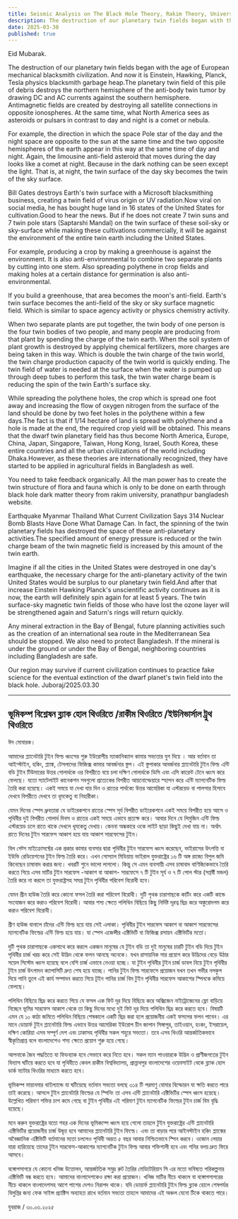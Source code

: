 ```yaml
---
title: Seismic Analysis on The Black Hole Theory, Rakim Theory, Universal Truth Theory
description: The destruction of our planetary twin fields began with the age of European mechanical blacksmith civilization. And now it is Einstein, Hawking, Planck, Tesla physics blacksmith garbage heap.The planetary twin field of this pile of debris destroys the northern hemisphere of the anti-body twin tumor by drawing DC and AC currents against the southern hemisphere.
date: 2025-03-30
published: true
---
```


Eid Mubarak.

The destruction of our planetary twin fields began with the age of European mechanical blacksmith civilization. And now it is Einstein, Hawking, Planck, Tesla physics blacksmith garbage heap.The planetary twin field of this pile of debris destroys the northern hemisphere of the anti-body twin tumor by drawing DC and AC currents against the southern hemisphere. Antimagnetic fields are created by destroying all satellite connections in opposite ionospheres. At the same time, what North America sees as asteroids or pulsars in contrast to day and night is a comet or nebula.

For example, the direction in which the space Pole star of the day and the night space are opposite to the sun at the same time and the two opposite hemispheres of the earth appear in this way at the same time of day and night. Again, the limousine anti-field asteroid that moves during the day looks like a comet at night.
Because in the dark nothing can be seen except the light. That is, at night, the twin surface of the day sky becomes the twin of the sky surface.

Bill Gates destroys Earth's twin surface with a Microsoft blacksmithing business, creating a twin field of virus origin or UV radiation.Now viral on social media, he has bought huge land in 16 states of the United States for cultivation.Good to hear the news. But if he does not create 7 twin suns and 7 twin pole stars (Saptarshi Mandal) on the twin surface of these soil-sky or sky-surface while making these cultivations commercially, it will be against the environment of the entire twin earth including the United States.

For example, producing a crop by making a greenhouse is against the environment. It is also anti-environmental to combine two separate plants by cutting into one stem. Also spreading polythene in crop fields and making holes at a certain distance for germination is also anti-environmental.

If you build a greenhouse, that area becomes the moon's anti-field. Earth's twin surface becomes the anti-field of the sky or sky surface magnetic field. Which is similar to space agency activity or physics chemistry activity.

When two separate plants are put together, the twin body of one person is the four twin bodies of two people, and many people are producing from that plant by spending the charge of the twin earth. When the soil system of plant growth is destroyed by applying chemical fertilizers, more charges are being taken in this way. Which is double the twin charge of the twin world, the twin charge production capacity of the twin world is quickly ending. The twin field of water is needed at the surface when the water is pumped up through deep tubes to perform this task, the twin water charge beam is reducing the spin of the twin Earth's surface sky.

While spreading the polythene holes, the crop which is spread one foot away and increasing the flow of oxygen nitrogen from the surface of the land should be done by two feet holes in the polythene within a few days.The fact is that if 1/14 hectare of land is spread with polythene and a hole is made at the end, the required crop yield will be obtained. This means that the dwarf twin planetary field has thus become North America, Europe, China, Japan, Singapore, Taiwan, Hong Kong, Israel, South Korea, these entire countries and all the urban civilizations of the world including Dhaka.However, as these theories are internationally recognized, they have started to be applied in agricultural fields in Bangladesh as well.

You need to take feedback organically. All the man power has to create the twin structure of flora and fauna which is only to be done on earth through black hole dark matter theory from rakim university, pranathpur bangladesh website.

Earthquake Myanmar Thailand What Current Civilization Says 314 Nuclear Bomb Blasts Have Done What Damage Can. In fact, the spinning of the twin planetary fields has destroyed the space of these anti-planetary activities.The specified amount of energy pressure is reduced or the twin charge beam of the twin magnetic field is increased by this amount of the twin earth.

Imagine if all the cities in the United States were destroyed in one day's earthquake, the necessary charge for the anti-planetary activity of the twin United States would be surplus to our planetary twin field.And after that increase Einstein Hawking Planck's unscientific activity continues as it is now, the earth will definitely spin again for at least 5 years.
The twin surface-sky magnetic twin fields of those who have lost the ozone layer will be strengthened again and Saturn's rings will return quickly.

Any mineral extraction in the Bay of Bengal, future planning activities such as the creation of an international sea route in the Mediterranean Sea should be stopped. We also need to protect Bangladesh. If the mineral is under the ground or under the Bay of Bengal, neighboring countries including Bangladesh are safe.

Our region may survive if current civilization continues to practice fake science for the eventual extinction of the dwarf planet's twin field into the black hole.
Juboraj/2025.03.30

---

## ভূমিকম্প বিশ্লেষন ব্ল‍্যাক হোল থিওরিতে /রাকীম থিওরিতে /ইউনিভার্সাল ট্রুথ থিওরিতে

ঈদ মোবারক।

আমাদের প্ল‍্যানেটারি টুইন ফিল্ড ধ্বংসের শুরু ইউরোপীয় ম‍্যাকানিক‍্যাল কামার সভ‍্যতার যুগ দিয়ে । আর বর্তমান তা আইন্স্টাইন, হকিং, প্ল‍্যাঙ্ক, টেসলাদের ফিজিক্স কামার আবর্জনার স্তুপ। এই স্তুপাকার আবর্জনার প্ল‍্যানেটারি টুইন ফিল্ড এন্টি বডি টুইন টিউমারের উত্তর গোলার্ধকে ওর বিপরীতে বয়ে চলা দক্ষিণ গোলার্ধকে ডিসি এবং এসি কারেন্ট টেনে ধ্বংস করে ফেলছে। যতো স‍্যাটেলাইট কানেকশন সবগুলো প্রত‍্যেকের বিপরীত আয়নোস্ফেয়ারে স্হাপন করে এন্টি ম‍্যাগনেটিক ফিল্ড তৈরি করা হয়েছে। একই সময়ে যা দেখা যায় দিন ও রাতের পার্থক‍্যে উত্তর আমেরিকা যা এস্টরয়েড বা পালসার হিসাবে দেখবে বিপরীতে  দেখবে তা ধূমকেতু বা নিহারীকা।

যেমন দিনের স্পেস ধ্রুবতারা যে ডাইরেকশনে রাতের স্পেস সূর্য বিপরীত ডাইরেকশনে একই সময়ে বিপরীত হয়ে আসে ও পৃথিবীর দুই বিপরীত গোলার্ধ দিবস ও রাতের একই সময়ে এভাবে প্রত‍্যক্ষ করে। আবার দিনে যে লিমুজিন এন্টি ফিল্ড এস্টরয়েড চলে রাতে থাকে দেখলে ধূমকেতু দেখায়। কেননা অন্ধকারে ওকে লাইট ছাড়া কিছুই দেখা যায় না। অর্থাৎ রাতে দিনের টুইন সারফেস আকাশ হয়ে যায় আকাশ সারফেসের টুইন।

বিল গেট্স মাইক্রোসফ্টের এক প্রকার কামার ব‍্যবসার দ্বারা পৃথিবীর টুইন সারফেস ধ্বংস করেছেন,  ভাইরাসের উৎপত্তি বা ইউভি রেডিয়েশনের টুইন ফিল্ড তৈরি করে। এখন সোস‍্যাল মিডিয়ায় ভাইরাল যুক্তরাষ্ট্রের ১৬ টি অঙ্গ রাজ‍্যে বিপুল জমি কিনেছেন চাষাবাদ করার জন‍্য। খবরটি শুনে ভালো লাগলো। কিন্তু সে এমন ব‍্যবসায়ী এসব চাষাবাদ বাণিজ্যিকভাবে তৈরি করতে গিয়ে এসব মাটির টুইন সারফেস -আকাশ বা আকাশ- সারফেসে ৭ টি টুইন সূর্য ও ৭ টি পোল স্টার (সপ্তর্ষী মন্ডল)  তৈরি করে না করলে তা যুক্তরাষ্ট্রসহ সমগ্র টুইন  পৃথিবীর পরিবেশ বিরোধী হবে।

যেমন গ্রীন হাউজ তৈরি করে কোনো ফসল তৈরি করা পরিবেশ বিরোধী। দুটি পৃথক চারাগাছকে  কাটিং করে একটি কান্ডে সংযোজন করে করাও পরিবেশ বিরোধী। আবার শস‍্য ক্ষেতে পলিথিন বিছিয়ে কিছু নির্দিষ্ট দূরত্ব ছিদ্র করে অঙ্কুরোদগম করে করাও পরিবেশ বিরোধী।

গ্রীণ হাউজ বানালে চাঁদের এন্টি ফিল্ড হয়ে যায় সেই এলাকা। পৃথিবীর টুইন সারফেস আকাশ বা আকাশ সারফেসের ম‍্যাগনেটিক ফিল্ডের এন্টি ফিল্ড হয়ে যায়। যা স্পেস এজেন্সীর এক্টিভিটি বা ফিজিক্স রসায়ন এক্টিভিটির মতো।  

দুটি পৃথক চারাগাছকে একসাথে করে করলে একজন মানুষের যে টুইন বডি তা দুই মানুষের চারটি টুইন বডি দিয়ে টুইন পৃথিবীর চার্জ খরচ করে সেই উদ্ভিদ থেকে ফলন আনছে অনেকে। যখন রাসায়নিক সার প্রয়োগ করে উদ্ভিদের বেড়ে উঠার সয়েল সিস্টেম ধ্বংস হয়েছে বলে বেশি চার্জ এভাবে নেওয়া হচ্ছে। যা টুইন পৃথিবীর টুইন চার্জ ডাবল নিয়ে টুইন পৃথিবীর টুইন চার্জ উৎপাদন ক‍্যাপাসিটি দ্রুত শেষ হয়ে যাচ্ছে। পানির টুইন ফিল্ড সারফেসে প্রয়োজন যখন তখন গভীর নলকুপ দিয়ে পানি তুলে এই কার্য সম্পাদন করতে গিয়ে টূইন পানির চার্জ বিম টুইন পৃথিবীর সারফেস আকাশের স্পিনকে কমিয়ে ফেলছে।

পলিথিন বিছিয়ে ছিদ্র করে করতে গিয়ে যে ফসল এক ফিট দূর দিয়ে বিছিয়ে করে অক্সিজেন নাইট্রোজেনের ফ্লো বাড়িয়ে নিচ্ছেন ভূমির সারফেস আকাশ থেকে তা কিছু দিনের মধ‍্যে দুই ফিট দূর দিয়ে পলিথিন ছিদ্র করে করতে হবে। বিষয়টি এমন যে ১০ কাঠা জমিতে  পলিথিন বিছিয়ে শেষকালে একটি ছিদ্র করা হলে প্রয়োজনীয় একই ফসলের ফলন পাবেন। এর মানে ডোয়ার্ফ টুইন প্ল‍্যানেটারি ফিল্ড এভাবে উত্তর আমেরিকা ইউরোপ চীন জাপান সিঙ্গাপুর, তাইওয়ান, হংকং, ইসরায়েল, দক্ষিণ কোরিয়া এসব সম্পূর্ণ দেশ এবং ঢাকাসহ পৃথিবীর সকল শহুরে সভ‍্যতা। তবে এসব থিওরি আন্তর্জাতিকভাবে স্বীকৃতিপ্রাপ্ত বলে বাংলাদেশেও শস‍্য ক্ষেতে প্রয়োগ শুরু হয়ে গেছে।

আপনাকে জৈব পদ্ধতিতে যা ফিডব‍্যাক হবে সেভাবে করে নিতে হবে। সকল ম‍্যান পাওয়ারকে উদ্ভিদ ও প্রাণীজগতের টুইন বিন‍্যাস ঘটিয়ে করতে হবে যা পৃথিবীতে কেবল রাকীম বিশ্ববিদ্যালয়, প্রান্নাথপুর বাংলাদেশের ওয়েবসাইট থেকে ব্ল‍্যাক হোল ডার্ক ম‍্যাটার থিওরির মাধ‍্যমে করতে হবে।

ভূমিকম্প মায়ানমার থাইল‍্যান্ডে যা ঘটিয়েছে বর্তমান সভ‍্যতা বলছে ৩১৪ টি পরমাণু বোমার বিস্ফোরন যা ক্ষতি করতে পারে তাই করেছে। আসলে টুইন প্ল‍্যানেটারি ফিল্ডের যে স্পিনিং তা এসব এন্টি প্ল‍্যানেটারি এক্টিভিটির স্পেস ধ্বংস হয়েছে। উল্লেখিত পরিমাণ শক্তির চাপ কমে গেছে বা  টুইন পৃথিবীর এই  পরিমাণ টুইন ম‍্যাগনেটিক ফিল্ডের টুইন চার্জ বিম বৃদ্ধি হয়েছে।

মনে করুন যুক্তরাষ্ট্রের যতো শহর এক দিনের ভূমিকম্পে ধ্বংস হয়ে গেলো তাহলে টুইন যুক্তরাষ্ট্রের এন্টি প্ল‍্যানেটারি এক্টিভিটির প্রয়োজনীয় চার্জ উদ্বৃত্ত হবে আমাদের  প্ল‍্যানেটারি টুইন ফিল্ডে। এবং তা বাড়ার পরে আইনস্টাইন হকিং প্ল‍্যাঙ্কের অবৈজ্ঞানিক এক্টিভিটি বর্তমানের মতো চললেও পৃথিবী অন্তত ৫ বছর আবার নিশ্চিতভাবে স্পিন করবে।
ওজোন লেয়ার যারা হারিয়েছে তাদের টুইন সারফেস-আকাশের ম‍্যাগনেটিক টুইন ফিল্ড আবার শক্তিশালী হবে এবং শনির বলয় দ্রুত ফিরে আসবে। 

বঙ্গোপসাগরে যে কোনো খনিজ উত্তোলন, আন্তর্জাতিক সমুদ্র রুট তৈরির মেডিটেরিয়ান সি এর মতো ভবিষ‍্যত পরিকল্পনার এক্টিভিটি বন্ধ করতে হবে। আমাদের  বাংলাদেশকেও রক্ষা করা প্রয়োজন। খনিজ মাটির নীচে থাকলে বা বঙ্গোপসাগরের নীচে থাকলে বাংলাদেশসহ আশে পাশের দেশও নিরাপদ থাকে।  যদি ডোয়ার্ফ প্ল‍্যানেটারি টুইন ফিল্ড  ব্ল‍্যাক হোলে শেষপর্যন্ত বিলুপ্তির জন‍্য ফেক সাইন্স প্র‍্যাক্টিস অব‍্যাহত রাখে বর্তমান সভ‍্যতা তাহলে আমাদের এই অঞ্চল যেনো টিকে থাকতে পারে।

যুবরাজ /  ৩০.০৩.২০২৫
